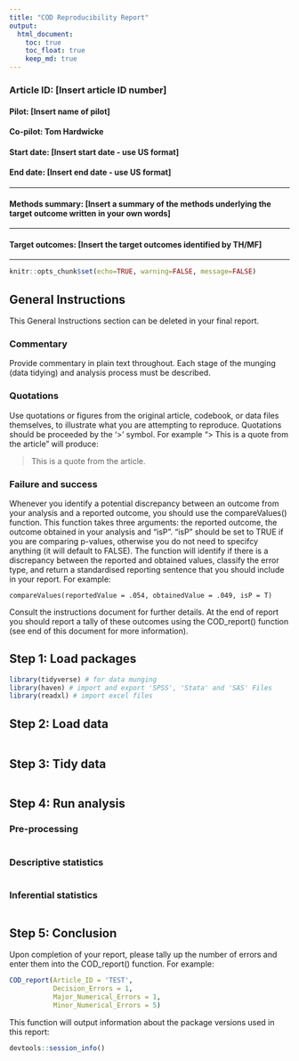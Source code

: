 ```yaml
---
title: "COD Reproducibility Report"
output:
  html_document:
    toc: true
    toc_float: true
    keep_md: true
---
```

### Article ID: [Insert article ID number]
#### Pilot: [Insert name of pilot]
#### Co-pilot: Tom Hardwicke  
#### Start date: [Insert start date - use US format]
#### End date: [Insert end date - use US format]   

-------

#### Methods summary: [Insert a summary of the methods underlying the target outcome written in your own words]

------

#### Target outcomes: [Insert the target outcomes identified by TH/MF]  

------

```r
knitr::opts_chunk$set(echo=TRUE, warning=FALSE, message=FALSE)
```

## General Instructions
This General Instructions section can be deleted in your final report.

### Commentary
Provide commentary in plain text throughout. Each stage of the munging (data tidying) and analysis process must be described.

### Quotations
Use quotations or figures from the original article, codebook, or data files themselves, to illustrate what you are attempting to reproduce. Quotations should be proceeded by the '>' symbol. For example "> This is a quote from the article" will produce:

> This is a quote from the article.

### Failure and success

Whenever you identify a potential discrepancy between an outcome from your analysis and a reported outcome, you should use the compareValues() function. This function takes three arguments: the reported outcome, the outcome obtained in your analysis and "isP". "isP" should be set to TRUE if you are comparing p-values, otherwise you do not need to specifcy anything (it will default to FALSE). The function will identify if there is a discrepancy between the reported and obtained values, classify the error type, and return a standardised reporting sentence that you should include in your report. For example:

```{}
compareValues(reportedValue = .054, obtainedValue = .049, isP = T)
```

Consult the instructions document for further details. At the end of report you should report a tally of these outcomes using the COD_report() function (see end of this document for more information).
 
## Step 1: Load packages

```r
library(tidyverse) # for data munging
library(haven) # import and export 'SPSS', 'Stata' and 'SAS' Files
library(readxl) # import excel files
```

## Step 2: Load data

```r
```

## Step 3: Tidy data

```r
```

## Step 4: Run analysis

### Pre-processing

```r
```

### Descriptive statistics

```r
```

### Inferential statistics

```r
```

## Step 5: Conclusion

Upon completion of your report, please tally up the number of errors and enter them into the COD_report() function. For example:

```r
COD_report(Article_ID = 'TEST', 
           Decision_Errors = 1, 
           Major_Numerical_Errors = 1, 
           Minor_Numerical_Errors = 5)
```

This function will output information about the package versions used in this report:

```r
devtools::session_info()
```
